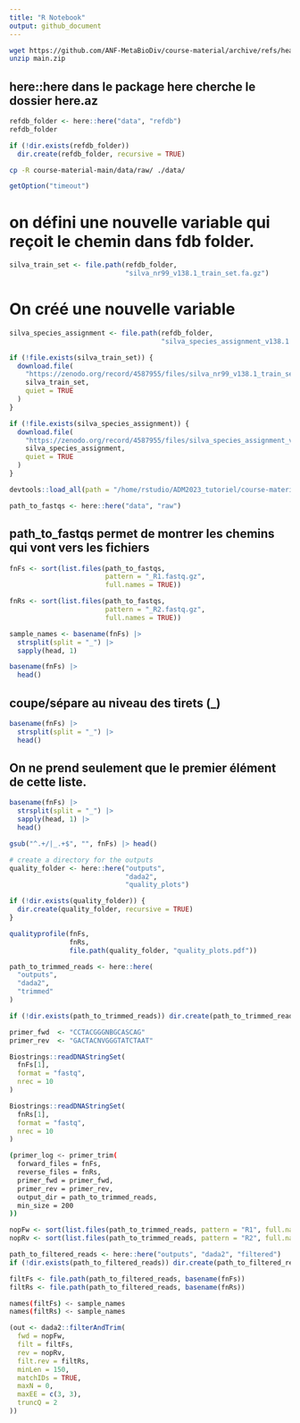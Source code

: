 ```yaml
---
title: "R Notebook"
output: github_document
---
```

```bash
wget https://github.com/ANF-MetaBioDiv/course-material/archive/refs/heads/main.zip
unzip main.zip
```

## here::here dans le package here cherche le dossier here.az

```r
refdb_folder <- here::here("data", "refdb")
refdb_folder
```
```r
if (!dir.exists(refdb_folder))
  dir.create(refdb_folder, recursive = TRUE)
```

```bash
cp -R course-material-main/data/raw/ ./data/
```



```r
getOption("timeout")
```


# on défini une nouvelle variable qui reçoit le chemin dans fdb folder.

```r
silva_train_set <- file.path(refdb_folder,
                             "silva_nr99_v138.1_train_set.fa.gz")
```

# On créé une nouvelle variable

```r
silva_species_assignment <- file.path(refdb_folder,
                                      "silva_species_assignment_v138.1.fa.gz")
```


```r
if (!file.exists(silva_train_set)) {
  download.file(
    "https://zenodo.org/record/4587955/files/silva_nr99_v138.1_train_set.fa.gz",
    silva_train_set,
    quiet = TRUE
  )
}
```


```r
if (!file.exists(silva_species_assignment)) {
  download.file(
    "https://zenodo.org/record/4587955/files/silva_species_assignment_v138.1.fa.gz",
    silva_species_assignment,
    quiet = TRUE
  )
}

```


```r
devtools::load_all(path = "/home/rstudio/ADM2023_tutoriel/course-material-main/R")
```




```r
path_to_fastqs <- here::here("data", "raw")
```


## path_to_fastqs permet de montrer les chemins qui vont vers les fichiers
```r
fnFs <- sort(list.files(path_to_fastqs,
                        pattern = "_R1.fastq.gz",
                        full.names = TRUE))
```


```r
fnRs <- sort(list.files(path_to_fastqs,
                        pattern = "_R2.fastq.gz",
                        full.names = TRUE))
```


```r
sample_names <- basename(fnFs) |>
  strsplit(split = "_") |>
  sapply(head, 1)
```

```r
basename(fnFs) |>
  head()
```

## coupe/sépare au niveau des tirets (_)
```r
basename(fnFs) |>
  strsplit(split = "_") |>
  head()
```

## On ne prend seulement que le premier élément de cette liste.
```r
basename(fnFs) |>
  strsplit(split = "_") |>
  sapply(head, 1) |>
  head()
```


```r
gsub("^.+/|_.+$", "", fnFs) |> head()
```


```r
# create a directory for the outputs
quality_folder <- here::here("outputs",
                             "dada2",
                             "quality_plots")

if (!dir.exists(quality_folder)) {
  dir.create(quality_folder, recursive = TRUE)
}

qualityprofile(fnFs,
               fnRs,
               file.path(quality_folder, "quality_plots.pdf"))
```

```r
path_to_trimmed_reads <- here::here(
  "outputs",
  "dada2",
  "trimmed"
)

if (!dir.exists(path_to_trimmed_reads)) dir.create(path_to_trimmed_reads, recursive = TRUE)
```


```r
primer_fwd  <- "CCTACGGGNBGCASCAG"
primer_rev  <- "GACTACNVGGGTATCTAAT"
```


```r
Biostrings::readDNAStringSet(
  fnFs[1],
  format = "fastq",
  nrec = 10
)
```


```r
Biostrings::readDNAStringSet(
  fnRs[1],
  format = "fastq",
  nrec = 10
)
```
```bash
(primer_log <- primer_trim(
  forward_files = fnFs,
  reverse_files = fnRs,
  primer_fwd = primer_fwd,
  primer_rev = primer_rev,
  output_dir = path_to_trimmed_reads,
  min_size = 200
))
```

```r
nopFw <- sort(list.files(path_to_trimmed_reads, pattern = "R1", full.names = TRUE))
nopRv <- sort(list.files(path_to_trimmed_reads, pattern = "R2", full.names = TRUE))
```

```r
path_to_filtered_reads <- here::here("outputs", "dada2", "filtered")
if (!dir.exists(path_to_filtered_reads)) dir.create(path_to_filtered_reads, recursive = TRUE)
```

```r
filtFs <- file.path(path_to_filtered_reads, basename(fnFs))
filtRs <- file.path(path_to_filtered_reads, basename(fnRs))
```

```bash
names(filtFs) <- sample_names
names(filtRs) <- sample_names
```

```r
(out <- dada2::filterAndTrim(
  fwd = nopFw,
  filt = filtFs,
  rev = nopRv,
  filt.rev = filtRs,
  minLen = 150,
  matchIDs = TRUE,
  maxN = 0,
  maxEE = c(3, 3),
  truncQ = 2
))
```

```r

```

